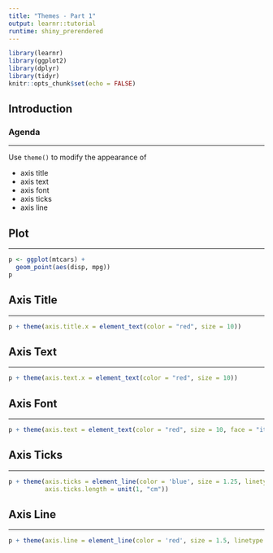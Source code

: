 ```yaml
---
title: "Themes - Part 1"
output: learnr::tutorial
runtime: shiny_prerendered
---
```


```r
library(learnr)
library(ggplot2)
library(dplyr)
library(tidyr)
knitr::opts_chunk$set(echo = FALSE)
```

## Introduction

### Agenda

<hr>

Use `theme()` to modify the appearance of 

- axis title
- axis text
- axis font
- axis ticks
- axis line

## Plot

<hr>

```r
p <- ggplot(mtcars) +
  geom_point(aes(disp, mpg))
p
```

## Axis Title

<hr>

```r
p + theme(axis.title.x = element_text(color = "red", size = 10))
```

## Axis Text

<hr>

```r
p + theme(axis.text.x = element_text(color = "red", size = 10))
```

## Axis Font

<hr>


```r
p + theme(axis.text = element_text(color = "red", size = 10, face = "italic"))
```

## Axis Ticks

<hr>

```r
p + theme(axis.ticks = element_line(color = 'blue', size = 1.25, linetype = 2), 
          axis.ticks.length = unit(1, "cm"))
```

## Axis Line

<hr>

```r
p + theme(axis.line = element_line(color = 'red', size = 1.5, linetype = 3))
```





